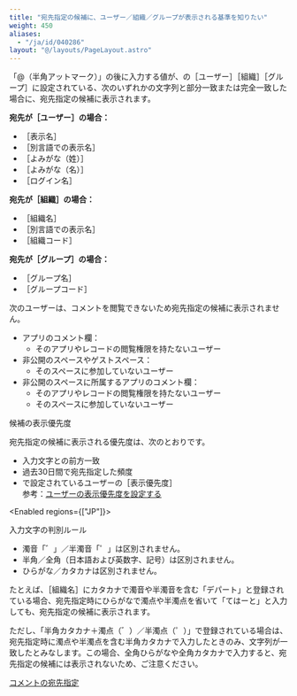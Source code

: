 ```yaml
---
title: "宛先指定の候補に、ユーザー／組織／グループが表示される基準を知りたい"
weight: 450
aliases:
  - "/ja/id/040286"
layout: "@/layouts/PageLayout.astro"
---
```




「@（半角アットマーク）」の後に入力する値が、<SlashUi />の<Wovn>［ユーザー］</Wovn><Wovn>［組織］</Wovn><Wovn>［グループ］</Wovn>に設定されている、次のいずれかの文字列と部分一致または完全一致した場合に、宛先指定の候補に表示されます。

<b>宛先が<Wovn>［ユーザー］</Wovn>の場合：</b>

* <Wovn>［表示名］</Wovn>
* <Wovn>［別言語での表示名］</Wovn>
* <Wovn>［よみがな（姓）］</Wovn>
* <Wovn>［よみがな（名）］</Wovn>
* <Wovn>［ログイン名］</Wovn>

<b>宛先が<Wovn>［組織］</Wovn>の場合：</b>

* <Wovn>［組織名］</Wovn>
* <Wovn>［別言語での表示名］</Wovn>
* <Wovn>［組織コード］</Wovn>

<b>宛先が<Wovn>［グループ］</Wovn>の場合：</b>

* <Wovn>［グループ名］</Wovn>
* <Wovn>［グループコード］</Wovn>

<Note>
次のユーザーは、コメントを閲覧できないため宛先指定の候補に表示されません。

* アプリのコメント欄<Wovn></Wovn>：
  * そのアプリやレコードの閲覧権限を持たないユーザー
* 非公開のスペースやゲストスペース：
  * そのスペースに参加していないユーザー
* 非公開のスペースに所属するアプリのコメント欄<Wovn></Wovn>：
  * そのアプリやレコードの閲覧権限を持たないユーザー
  * そのスペースに参加していないユーザー  

</Note>

<Heading id="general_address_candidate_10">候補の表示優先度</Heading>

宛先指定の候補に表示される優先度は、次のとおりです。

* 入力文字との前方一致  
* 過去30日間で宛先指定した頻度  
* <SlashUi />で設定されているユーザーの<Wovn>［表示優先度］</Wovn>  
  参考：[ユーザーの表示優先度を設定する](/general/ja/id/020254.html)

<Enabled regions={["JP"]}>

<Heading id="general_address_candidate_20">入力文字の判別ルール</Heading>

* 濁音「゛」／半濁音「゜」は区別されません。
* 半角／全角（日本語および英数字、記号）は区別されません。
* ひらがな／カタカナは区別されません。

たとえば、<Wovn>［組織名］</Wovn>にカタカナで濁音や半濁音を含む「デパート」と登録されている場合、宛先指定時にひらがなで濁点や半濁点を省いて「てはーと」と入力しても、宛先指定の候補に表示されます。  

ただし、「半角カタカナ＋濁点（゛）／半濁点（゜）」で登録されている場合は、宛先指定時に濁点や半濁点を含む半角カタカナで入力したときのみ、文字列が一致したとみなします。この場合、全角ひらがなや全角カタカナで入力すると、宛先指定の候補には表示されないため、ご注意ください。  

</Enabled>

<Reference>

[コメントの宛先指定](/k/ja/id/040291.html)

</Reference>
